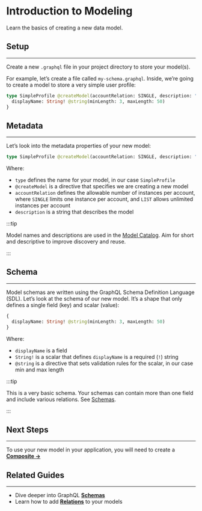 # Introduction to Modeling
Learn the basics of creating a new data model.

## Setup

<head>
  <meta name="robots" content="noindex" />
  <meta name="googlebot" content="noindex" />
</head>

---
Create a new `.graphql` file in your project directory to store your model(s). 

For example, let’s create a file called `my-schema.graphql`. Inside, we’re going to create a model to store a very simple user profile:

```graphql
type SimpleProfile @createModel(accountRelation: SINGLE, description: "Very basic profile") {
  displayName: String! @string(minLength: 3, maxLength: 50)
}
```

## Metadata
---
Let’s look into the metadata properties of your new model:

```graphql
type SimpleProfile @createModel(accountRelation: SINGLE, description: "Very basic profile")
```

Where:

- `type` defines the name for your model, in our case `SimpleProfile`
- `@createModel` is a directive that specifies we are creating a new model
- `accountRelation` defines the allowable number of instances per account, where `SINGLE` limits one instance per account, and `LIST` allows unlimited instances per account
- `description` is a string that describes the model

:::tip

Model names and descriptions are used in the [Model Catalog](./model-catalog.mdx). Aim for short and descriptive to improve discovery and reuse.

:::

## Schema
---
Model schemas are written using the GraphQL Schema Definition Language (SDL). Let’s look at the schema of our new model. It’s a shape that only defines a single field (key) and scalar (value):

```graphql
{
  displayName: String! @string(minLength: 3, maxLength: 50)
}
```

Where:

- `displayName` is a field
- `String!` is a scalar that defines `displayName` is a required (`!`) string
- `@string` is a directive that sets validation rules for the scalar, in our case min and max length

:::tip

This is a very basic schema. Your schemas can contain more than one field and include various relations. See [Schemas](./schemas.mdx).

:::

## Next Steps
---
To use your new model in your application, you will need to create a [**Composite →**](./composites.mdx)

## Related Guides
---
- Dive deeper into GraphQL [**Schemas**](./schemas.mdx)
- Learn how to add [**Relations**](./relations.mdx) to your models
